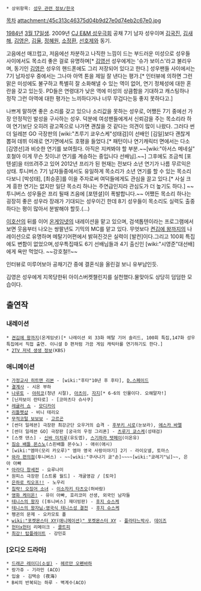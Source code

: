  * 상위항목: [[성우 관련 정보/한국]]

[[목차]]
attachment:/45c313c46375d04b9d27e0d74eb2c67e0.jpg

[[1984년]] [[3월 17일]]생. 
2009년 [[CJ E&M 성우극회]] 공채 7기 남자 성우이며 [[김국진(성우)|김국진]], [[김새해]], [[김영은]], [[김율]], [[정혜원]], [[소정환]], [[선호제]]와 동기.

고음에선 매끄럽고, 저음에선 차분하고 나직한 느낌이 드는 부드러운 미성으로 성우들 사이에서도 목소리 좋은 걸로 유명하며[* [[김영선]] 성우에게는 '슈가 보이스'라고 불리우며, 동기인 [[김영은]] 성우의 핸드폰에도 그리 저장되어 있다고 한다.] 성우팬들 사이에서는 7기 남자성우 중에서는 그나마 아역 톤을 제일 잘 낸다는 평가.[* 인터뷰에 의하면 그런 맑은 미성에도 불구하고 특별히 잘 소화해낼 수 있는 역이 없어, 연기 정체성에 대한 혼란을 갖고 있는듯. PD들은 연령대가 낮은 역에 미성의 상큼함을 기대하고 캐스팅하나 정작 그런 아역에 대한 평가는 느끼하다거나 너무 무겁다는둥 좋지 못하다고.] 

나쁘게 말하면 좋은 소리를 갖고 있으나 소리값을 못하는 성우로, 어쨌든 7기 중에선 가장 안정적인 발성을 구사하는 성우. 덕분에 여성팬들에게서 신뢰감을 주는 목소리라 하여 연기보단 오히려 광고쪽으로 나가면 괜찮을 것 같다는 의견이 많이 나왔다. 그러다 썬더 일레븐 GO 극장판의 [wiki:"츠루기 쿄우스케"성태검]이 선배인 [김일]보다 괜찮게 뽑혀 데뷔 이래로 연기면에서도 호평을 들었다.[* 패턴이나 연기캐릭터 면에서는 다소 [김영선]과 비슷한 연기를 보여줬다. 아직은 지켜봐야 할 부분.~~[wiki:"아서스 메네실" 호철아 이게 무슨 짓이냐! 연기를 계승하는 중입니다 선배님].~~] 그후에도 조금씩 [포텐셜]을 터뜨려주고 있어 2012년 프리가 된 현재는 전보다 소년 연기가 나름 무르익은 상태. 투니버스 7기 남자들중에서도 유일하게 목소리가 소년 연기를 할 수 있는 목소리다보니 [박성태], [최승훈]를 이을 주자로써 여덕들에게도 관심을 끌고 있다.[* 사실 크게 흥한 연기는 없지만 일단 목소리 하나는 주연급인지라 관심도가 더 높기도 하다.] ~~투니버스 성우들은 프리 될때 즈음에 [포텐셜]이 폭발합니다.~~ 어쨌든 목소리 하나는 굉장히 좋은 성우라 장래가 기대되는 성우이긴 한데 8기 성우들이 목소리도 실력도 출중하다는 평이 많아서 분발해야 할듯.(...)

[[이호산]]의 뒤를 이어 [[온게임넷]]의 내레이션을 맡고 있으며, 검색톱텐이라는 프로그램에서 보면 웃음부터 나오는 쌍팔년도 기믹의 MC를 맡고 있다. 무엇보다 [[켠김에 왕까지]]의 나레이션으로 유명하며 메탈기어편에서 밝혀진것은 실력이 [발컨]이다.그리고 100회 특집에도 변함이 없었으며,성우특집때도 6기 선배님들과 4기 출신인 [wiki:"시영준"대선배]에게 욕만 먹었다. ~~강호철!!~~

인터뷰로 미루어보아 공채기간 중에 결혼식을 올린걸 보니 유부남인듯.

김영은 성우에게 지목당한뒤 아이스버켓챌린지를 실천했다.물맞아도 상당히 덤덤한 모습이다.
== 출연작 ==
=== 내레이션 ===
 * [[켠김에 왕까지]](온게임넷)[* 나레이션 외 33화 메탈 기어 솔리드, 100회 특집,147화 성우특집에서 직접 출연. 이니셜 D 편처럼 가끔 게임 캐릭터를 연기하기도 한다.]
 * [[2TV 저녁 생생 정보]](KBS)

=== 애니메이션 ===
 * [[가정교사 히트맨 리본]] - [wiki:"후타"10년 후 후타], [[D.스페이드]]
 * [[결계사]] - 시온 부하
 * [[나루토]] - [[야히코]](청년 시절), [[아츠이]], [[자지]][* 6-6의 인물이다. 오해말자!]
 * [닌자보이 란타로] - [코마츠다 슈사쿠]
 * [[레귤러 쇼]] - [[모디카이]]
 * [[리틀펫샵]] - 비니 테리오
 * [[무적코털 보보보]] - [[고르곤]]
 * [썬더 일레븐] 극장판 최강군단 오우거의 습격 - [[후부키 시로]](눈보라), [[에스카 바멜]]
 * [썬더 일레븐 GO] 극장판 [궁극의 우정 그리폰] - [[츠루기 쿄스케]](성태검)
 * [스켓 댄스] - [[신바 미치루]](유도엽), [[스기하라 텟페이]](이온유)
 * [[짐승 배틀 몬스노]](스핀배틀 몬수노) - 애쉬(애시)
 * [wiki:"엠마(모리 카오루)" 엠마 영국 사랑이야기] 2기 - 라이오넬, 토마스
 * [[와라 편의점]](투니버스) - ~~[wiki:"쿠사나기 쿄"손]~~~~[wiki:"쿄레기"님]~~, 은아 아빠
 * [[아라다 창세전]] - 요루나미
 * 원피스 극장판 [스트롱 월드] - 개굴영감 / [토마]
 * [[은하로 킥오프!!]] - 노우리
 * [[침략! 오징어 소녀]] - [[이소자키 타츠오]](허바람)
 * [[영화 케이온!]] - 유이 아빠, 호리코미 선생, 외국인 남자들
 * [[테니스의 왕자]] ([투니버스] 재더빙판) - [[후지 슈스케]]
 * [[테니스의 왕자님-영국식 테니스성 결전]] - [[후지 슈스케]]
 * 펭귄의 문제 - 오카모토 폴
 * [[wiki:"포켓몬스터 XY(애니메이션)" 포켓몬스터 XY]] - [[플라타느박사]], [[데이즈]]
 * [[헌터x헌터]] 리메이크 - [[콜트피]]
 * [[최강! 탑플레이트]] - 강민호

=== [오디오 드라마] ===
 * [[드래곤 레이디(소설)]] - [[헤르만 오펜바하]]
 * 랑가쥬 - 기라민 (ACO)
 * 입술 - 김택승 (夜海)
 * B씨의 반복되는 하루 - 벽계수(ACO)
